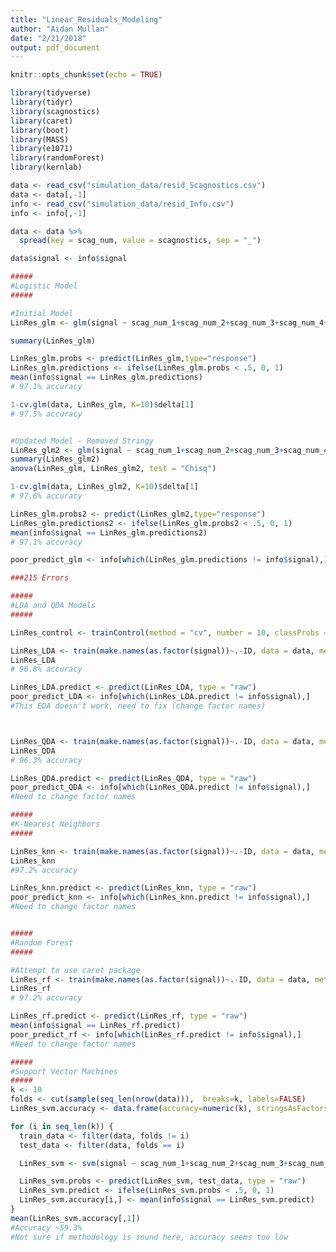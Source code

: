 ```yaml
---
title: "Linear_Residuals_Modeling"
author: "Aidan Mullan"
date: "2/21/2018"
output: pdf_document
---
```

```r
knitr::opts_chunk$set(echo = TRUE)
```

```r
library(tidyverse)
library(tidyr)
library(scagnostics)
library(caret)
library(boot)
library(MASS)
library(e1071)
library(randomForest)
library(kernlab)
```

```r
data <- read_csv("simulation_data/resid_Scagnostics.csv")
data <- data[,-1]
info <- read_csv("simulation_data/resid_Info.csv")
info <- info[,-1]

data <- data %>%
  spread(key = scag_num, value = scagnostics, sep = "_")

data$signal <- info$signal

```

```r
#####
#Logistic Model
#####

#Initial Model
LinRes_glm <- glm(signal ~ scag_num_1+scag_num_2+scag_num_3+scag_num_4+scag_num_5+scag_num_6+scag_num_7+scag_num_8+scag_num_9, data = data, family = "binomial")

summary(LinRes_glm)

LinRes_glm.probs <- predict(LinRes_glm,type="response")
LinRes_glm.predictions <- ifelse(LinRes_glm.probs < .5, 0, 1)
mean(info$signal == LinRes_glm.predictions)
# 97.1% accuracy

1-cv.glm(data, LinRes_glm, K=10)$delta[1]
# 97.5% accuracy


#Updated Model - Removed Stringy
LinRes_glm2 <- glm(signal ~ scag_num_1+scag_num_2+scag_num_3+scag_num_4+scag_num_5+scag_num_6+scag_num_7+scag_num_9, data = data, family = "binomial")
summary(LinRes_glm2)
anova(LinRes_glm, LinRes_glm2, test = "Chisq")

1-cv.glm(data, LinRes_glm2, K=10)$delta[1]
# 97.6% accuracy

LinRes_glm.probs2 <- predict(LinRes_glm2,type="response")
LinRes_glm.predictions2 <- ifelse(LinRes_glm.probs2 < .5, 0, 1)
mean(info$signal == LinRes_glm.predictions2)
# 97.1% accuracy

poor_predict_glm <- info[which(LinRes_glm.predictions != info$signal),]

###215 Errors
```

```r
#####
#LDA and QDA Models
#####

LinRes_control <- trainControl(method = "cv", number = 10, classProbs = TRUE)

LinRes_LDA <- train(make.names(as.factor(signal))~.-ID, data = data, method = "lda", trControl = LinRes_control)
LinRes_LDA
# 96.8% accuracy

LinRes_LDA.predict <- predict(LinRes_LDA, type = "raw")
poor_predict_LDA <- info[which(LinRes_LDA.predict != info$signal),]
#This EDA doesn't work, need to fix (change factor names)



LinRes_QDA <- train(make.names(as.factor(signal))~.-ID, data = data, method = "qda", trControl = LinRes_control)
LinRes_QDA
# 96.3% accuracy

LinRes_QDA.predict <- predict(LinRes_QDA, type = "raw")
poor_predict_QDA <- info[which(LinRes_QDA.predict != info$signal),]
#Need to change factor names
```

```r
#####
#K-Nearest Neighbors
#####

LinRes_knn <- train(make.names(as.factor(signal))~.-ID, data = data, method = "knn", trControl = LinRes_control, tuneGrid = expand.grid(k = 1:25), metric = "Accuracy")
LinRes_knn
#97.2% accuracy

LinRes_knn.predict <- predict(LinRes_knn, type = "raw")
poor_predict_knn <- info[which(LinRes_knn.predict != info$signal),]
#Need to change factor names



```

```r
#####
#Random Forest
#####

#Attempt to use caret package
LinRes_rf <- train(make.names(as.factor(signal))~.-ID, data = data, method = "rf", trControl = LinRes_control, metric = "Accuracy", tuneGrid = expand.grid(mtry = 1:9))
LinRes_rf
# 97.2% accuracy

LinRes_rf.predict <- predict(LinRes_rf, type = "raw")
mean(info$signal == LinRes_rf.predict)
poor_predict_rf <- info[which(LinRes_rf.predict != info$signal),]
#Need to change factor names

```

```r
#####
#Support Vector Machines
#####
k <- 10
folds <- cut(sample(seq_len(nrow(data))),  breaks=k, labels=FALSE) 
LinRes_svm.accuracy <- data.frame(accuracy=numeric(k), stringsAsFactors = FALSE)

for (i in seq_len(k)) {
  train_data <- filter(data, folds != i) 
  test_data <- filter(data, folds == i)

  LinRes_svm <- svm(signal ~ scag_num_1+scag_num_2+scag_num_3+scag_num_4+scag_num_5+scag_num_6+scag_num_7+scag_num_8+scag_num_9, data = train_data)

  LinRes_svm.probs <- predict(LinRes_svm, test_data, type = "raw")
  LinRes_svm.predict <- ifelse(LinRes_svm.probs < .5, 0, 1)
  LinRes_svm.accuracy[i,] <- mean(info$signal == LinRes_svm.predict)
}
mean(LinRes_svm.accuracy[,1])
#Accuracy ~59.3%
#Not sure if methodology is sound here, accuracy seems too low
```